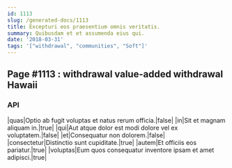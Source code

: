 ```yaml
---
id: 1113
slug: /generated-docs/1113
title: Excepturi eos praesentium omnis veritatis.
summary: Quibusdam et et assumenda eius qui.
date: '2018-03-31'
tags: '["withdrawal", "communities", "Soft"]'
---
```


## Page #1113 : withdrawal value-added withdrawal Hawaii
### API

|quas|Optio ab fugit voluptas et natus rerum officia.|false|
|in|Sit et magnam aliquam in.|true|
|qui|Aut atque dolor est modi dolore vel ex voluptatem.|false|
|et|Consequatur non dolorem.|false|
|consectetur|Distinctio sunt cupiditate.|true|
|autem|Et officiis eos pariatur.|true|
|voluptas|Eum quos consequatur inventore ipsam et amet adipisci.|true|






